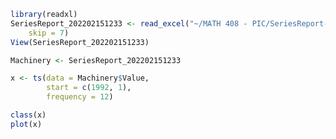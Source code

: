 ```r
library(readxl)
SeriesReport_202202151233 <- read_excel("~/MATH 408 - PIC/SeriesReport-202202151233.xls", 
    skip = 7)
View(SeriesReport_202202151233)
```

```r
Machinery <- SeriesReport_202202151233

x <- ts(data = Machinery$Value, 
        start = c(1992, 1),
        frequency = 12)

class(x)
plot(x)

```

